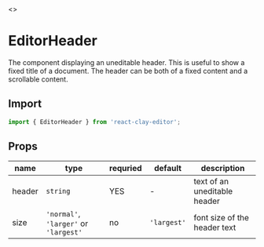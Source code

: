 
<Meta title="API/EditorHeader" />

<Story name="Page">
  <></>
</Story>

# EditorHeader

The component displaying an uneditable header. This is useful to show a fixed title of a document. The header can be
both of a fixed content and a scrollable content.


<div style={{ display: 'flex', justifyContent: 'center' }}>
  <ApiExplanation colorized="content" />
</div>

## Import

```ts
import { EditorHeader } from 'react-clay-editor';
```

## Props

| name   | type                                  | requried | default     | description                  |
| ------ | ------------------------------------- | -------- | ----------- | ---------------------------- |
| header | `string`                              | YES      | -           | text of an uneditable header |
| size   | `'normal'`, `'larger'` or `'largest'` | no       | `'largest'` | font size of the header text |
